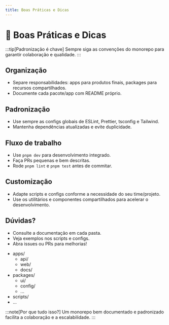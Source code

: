 ```yaml
---
title: Boas Práticas e Dicas
---
```




# 🧠 Boas Práticas e Dicas

:::tip[Padronização é chave]
Sempre siga as convenções do monorepo para garantir colaboração e qualidade.
:::

## Organização
- Separe responsabilidades: apps para produtos finais, packages para recursos compartilhados. <Badge text="Recomendado" variant="tip" />
- Documente cada pacote/app com README próprio. <Badge text="Importante" variant="note" />

## Padronização
- Use sempre as configs globais de ESLint, Prettier, tsconfig e Tailwind. <Badge text="Recomendado" variant="tip" />
- Mantenha dependências atualizadas e evite duplicidade.

## Fluxo de trabalho
- Use `pnpm dev` para desenvolvimento integrado.
- Faça PRs pequenas e bem descritas. <Badge text="Facilita revisão" variant="note" />
- Rode `pnpm lint` e `pnpm test` antes de commitar.

## Customização
- Adapte scripts e configs conforme a necessidade do seu time/projeto.
- Use os utilitários e componentes compartilhados para acelerar o desenvolvimento.

## Dúvidas?
- Consulte a documentação em cada pasta.
- Veja exemplos nos scripts e configs.
- Abra issues ou PRs para melhorias!

<FileTree>
  <ul>
    <li>
      apps/
      <ul>
        <li>api/</li>
        <li>web/</li>
        <li>docs/</li>
      </ul>
    </li>
    <li>
      packages/
      <ul>
        <li>ui/</li>
        <li>config/</li>
        <li>...</li>
      </ul>
    </li>
    <li>scripts/</li>
    <li>...</li>
  </ul>
</FileTree>

:::note[Por que tudo isso?]
Um monorepo bem documentado e padronizado facilita a colaboração e a escalabilidade.
:::
